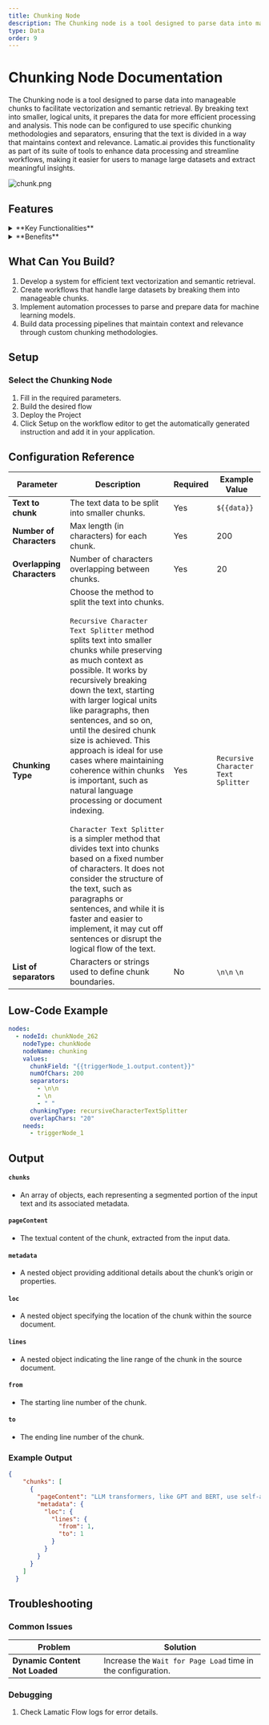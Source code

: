 ```yaml
---
title: Chunking Node
description: The Chunking node is a tool designed to parse data into manageable chunks to facilitate vectorization and semantic retrieval. By breaking text into smaller, logical units, it prepares the data for more efficient processing and analysis.
type: Data
order: 9
---
```


# Chunking Node Documentation

The Chunking node is a tool designed to parse data into manageable chunks to facilitate vectorization and semantic retrieval. By breaking text into smaller, logical units, it prepares the data for more efficient processing and analysis. This node can be configured to use specific chunking methodologies and separators, ensuring that the text is divided in a way that maintains context and relevance. Lamatic.ai provides this functionality as part of its suite of tools to enhance data processing and streamline workflows, making it easier for users to manage large datasets and extract meaningful insights.

![chunk.png](./img/chunk/chunk.webp)

## Features

<details>
  <summary>**Key Functionalities**</summary>

1. **Custom Chunking Logic:** Configure specific methodologies and separators to divide text into meaningful units while preserving context.

1. **Semantic Preparation:** Break data into manageable chunks optimized for vectorization and semantic retrieval processes.

1. **Flexible Integration:** Incorporate Lamatic.ai’s Chunking node into various workflows for tailored data processing solutions.

1. **Contextual Integrity:** Ensure the resulting chunks maintain relevance and logical flow for downstream analysis.

1. **Configurable Parameters:** Customize chunk size, overlap, and separators to match the needs of your dataset.

</details>

<details>
  <summary>**Benefits**</summary>

1. **Optimized Data Processing:** Enhance the performance of vectorization and semantic retrieval with pre-processed chunks.

1. **Scalable Workflows:** Manage large datasets effectively, enabling workflows to scale seamlessly with increasing data.

1. **Improved Accuracy:** Maintain context and relevance in chunked data for better insights during analysis.

1. **Streamlined Automation:** Automate text parsing tasks to save time and reduce manual effort.

1. **Enhanced Insights:** Facilitate meaningful information extraction from structured and unstructured datasets.

</details>

## What Can You Build?

1. Develop a system for efficient text vectorization and semantic retrieval.
1. Create workflows that handle large datasets by breaking them into manageable chunks.
1. Implement automation processes to parse and prepare data for machine learning models.
1. Build data processing pipelines that maintain context and relevance through custom chunking methodologies.

## Setup

### Select the Chunking Node

1. Fill in the required parameters.
1. Build the desired flow
1. Deploy the Project
1. Click Setup on the workflow editor to get the automatically generated instruction and add it in your application.

## Configuration Reference

| **Parameter**              | **Description**                                                                                                                                                                                                                                                                                                                                                                                                                                                                                                                                                                                                                                                                                                                                                                                                                                       | **Required** | **Example Value**                   |
| -------------------------- | ----------------------------------------------------------------------------------------------------------------------------------------------------------------------------------------------------------------------------------------------------------------------------------------------------------------------------------------------------------------------------------------------------------------------------------------------------------------------------------------------------------------------------------------------------------------------------------------------------------------------------------------------------------------------------------------------------------------------------------------------------------------------------------------------------------------------------------------------------- | ------------ | ----------------------------------- |
| **Text to chunk**          | The text data to be split into smaller chunks.                                                                                                                                                                                                                                                                                                                                                                                                                                                                                                                                                                                                                                                                                                                                                                                                        | Yes          | `${{data}}`                         |
| **Number of Characters**   | Max length (in characters) for each chunk.                                                                                                                                                                                                                                                                                                                                                                                                                                                                                                                                                                                                                                                                                                                                                                                                            | Yes          | 200                                 |
| **Overlapping Characters** | Number of characters overlapping between chunks.                                                                                                                                                                                                                                                                                                                                                                                                                                                                                                                                                                                                                                                                                                                                                                                                      | Yes          | 20                                  |
| **Chunking Type**          | Choose the method to split the text into chunks. <br/><br/> `Recursive Character Text Splitter` method splits text into smaller chunks while preserving as much context as possible. It works by recursively breaking down the text, starting with larger logical units like paragraphs, then sentences, and so on, until the desired chunk size is achieved. This approach is ideal for use cases where maintaining coherence within chunks is important, such as natural language processing or document indexing. <br/><br/> `Character Text Splitter` is a simpler method that divides text into chunks based on a fixed number of characters. It does not consider the structure of the text, such as paragraphs or sentences, and while it is faster and easier to implement, it may cut off sentences or disrupt the logical flow of the text. | Yes          | `Recursive Character Text Splitter` |
| **List of separators**     | Characters or strings used to define chunk boundaries.                                                                                                                                                                                                                                                                                                                                                                                                                                                                                                                                                                                                                                                                                                                                                                                                | No           | `\n\n` `\n` ` `                     |

## Low-Code Example

```yaml
nodes:
  - nodeId: chunkNode_262
    nodeType: chunkNode
    nodeName: chunking
    values:
      chunkField: "{{triggerNode_1.output.content}}"
      numOfChars: 200
      separators:
        - \n\n
        - \n
        - " "
      chunkingType: recursiveCharacterTextSplitter
      overlapChars: "20"
    needs:
      - triggerNode_1
```

## Output

#### `chunks`
- An array of objects, each representing a segmented portion of the input text and its associated metadata.

#### `pageContent`
- The textual content of the chunk, extracted from the input data.

#### `metadata`
- A nested object providing additional details about the chunk’s origin or properties.

#### `loc`
- A nested object specifying the location of the chunk within the source document.

#### `lines`
- A nested object indicating the line range of the chunk in the source document.

#### `from`
- The starting line number of the chunk.

#### `to`
- The ending line number of the chunk.

### Example Output

```json
{
    "chunks": [
      {
        "pageContent": "LLM transformers, like GPT and BERT, use self-attention mechanisms to process and generate human-like text efficiently across various natural language tasks.",
        "metadata": {
          "loc": {
            "lines": {
              "from": 1,
              "to": 1
            }
          }
        }
      }
    ]
  }
```

## Troubleshooting

### Common Issues

| **Problem**                    | **Solution**                                                 |
| ------------------------------ | ------------------------------------------------------------ |
| **Dynamic Content Not Loaded** | Increase the `Wait for Page Load` time in the configuration. |

### Debugging

1. Check Lamatic Flow logs for error details.
